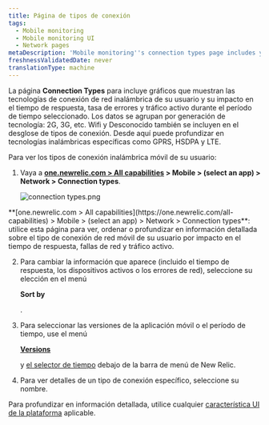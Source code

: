 ```yaml
---
title: Página de tipos de conexión
tags:
  - Mobile monitoring
  - Mobile monitoring UI
  - Network pages
metaDescription: 'Mobile monitoring''s connection types page includes your mobile wireless connection types and their response time, network failure rate, and traffic.'
freshnessValidatedDate: never
translationType: machine
---
```



La página <DoNotTranslate>**Connection Types**</DoNotTranslate> para <InlinePopover type="mobile"/>incluye gráficos que muestran las tecnologías de conexión de red inalámbrica de su usuario y su impacto en el tiempo de respuesta, tasa de errores y tráfico activo durante el período de tiempo seleccionado. Los datos se agrupan por generación de tecnología: 2G, 3G, etc. Wifi y Desconocido también se incluyen en el desglose de tipos de conexión. Desde aquí puede profundizar en tecnologías inalámbricas específicas como GPRS, HSDPA y LTE.

Para ver los tipos de conexión inalámbrica móvil de su usuario:

1. Vaya a <DoNotTranslate>**[one.newrelic.com > All capabilities](https://one.newrelic.com/all-capabilities) > Mobile > (select an app) > Network > Connection types**</DoNotTranslate>.

   <img
     title="connection types.png"
     alt="connection types.png"
     src={mobileConnectionTypesSummary}
   />

<figcaption>
  <DoNotTranslate>**[one.newrelic.com > All capabilities](https://one.newrelic.com/all-capabilities) > Mobile > (select an app) > Network > Connection types**</DoNotTranslate>: utilice esta página para ver, ordenar o profundizar en información detallada sobre el tipo de conexión de red móvil de su usuario por impacto en el tiempo de respuesta, fallas de red y tráfico activo.
</figcaption>

2. Para cambiar la información que aparece (incluido el tiempo de respuesta, los dispositivos activos o los errores de red), seleccione su elección en el menú

   <DoNotTranslate>**Sort by**</DoNotTranslate>

   .

3. Para seleccionar las versiones de la aplicación móvil o el período de tiempo, use el menú

   <DoNotTranslate>[**Versions**](/docs/mobile-apps/versions)</DoNotTranslate>

   y [el selector de tiempo](/docs/query-your-data/explore-query-data/dashboards/manage-your-dashboard/#dash-time-picker) debajo de la barra de menú de New Relic.

4. Para ver detalles de un tipo de conexión específico, seleccione su nombre.

Para profundizar en información detallada, utilice cualquier [característica UI de la plataforma](/docs/new-relic-solutions/new-relic-one/introduction-new-relic-platform) aplicable.